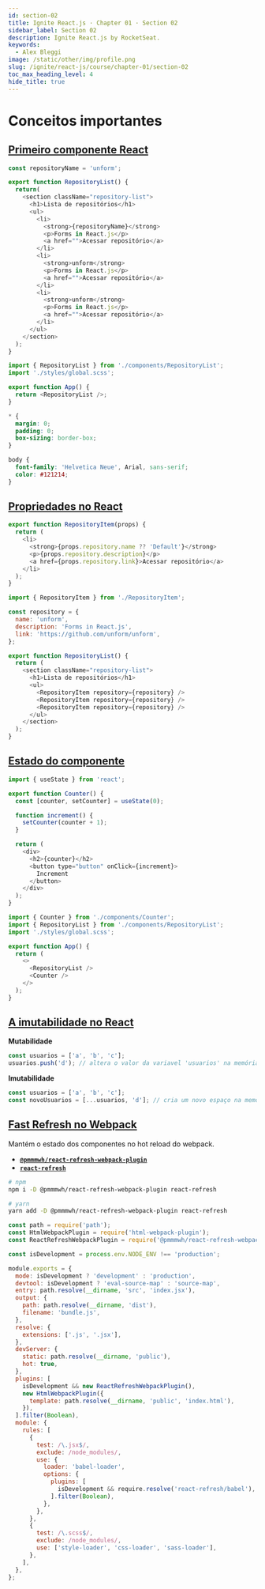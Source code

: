 ```yaml
---
id: section-02
title: Ignite React.js · Chapter 01 · Section 02
sidebar_label: Section 02
description: Ignite React.js by RocketSeat.
keywords:
  - Alex Bleggi
image: /static/other/img/profile.png
slug: /ignite/react-js/course/chapter-01/section-02
toc_max_heading_level: 4
hide_title: true
---
```



# Conceitos importantes

## [Primeiro componente React](https://app.rocketseat.com.br/node/chapter-i-1/group/conceitos-importantes/lesson/primeiro-componente-react)

```javascript {1-26} title="src/components/RepositoryList.jsx"
const repositoryName = 'unform';

export function RepositoryList() {
  return(
    <section className="repository-list">
      <h1>Lista de repositórios</h1>
      <ul>
        <li>
          <strong>{repositoryName}</strong>
          <p>Forms in React.js</p>
          <a href="">Acessar repositório</a>
        </li>
        <li>
          <strong>unform</strong>
          <p>Forms in React.js</p>
          <a href="">Acessar repositório</a>
        </li>
        <li>
          <strong>unform</strong>
          <p>Forms in React.js</p>
          <a href="">Acessar repositório</a>
        </li>
      </ul>
    </section>
  );
}
```

```javascript {1,5} title="src/App.jsx"
import { RepositoryList } from './components/RepositoryList';
import './styles/global.scss';

export function App() {
  return <RepositoryList />;
}
```

```scss {8,9} title="src/styles/global.scss"
* {
  margin: 0;
  padding: 0;
  box-sizing: border-box;
}

body {
  font-family: 'Helvetica Neue', Arial, sans-serif;
  color: #121214;
}
```

## [Propriedades no React](https://app.rocketseat.com.br/node/chapter-i-1/group/conceitos-importantes/lesson/propriedades-no-react)

```javascript {1-9} title="src/components/RepositoryItem.jsx"
export function RepositoryItem(props) {
  return (
    <li>
      <strong>{props.repository.name ?? 'Default'}</strong>
      <p>{props.repository.description}</p>
      <a href={props.repository.link}>Acessar repositório</a>
    </li>
  );
}
```

```javascript {1,3-7,14,15,16} title="src/components/RepositoryList.jsx"
import { RepositoryItem } from './RepositoryItem';

const repository = {
  name: 'unform',
  description: 'Forms in React.js',
  link: 'https://github.com/unform/unform',
};

export function RepositoryList() {
  return (
    <section className="repository-list">
      <h1>Lista de repositórios</h1>
      <ul>
        <RepositoryItem repository={repository} />
        <RepositoryItem repository={repository} />
        <RepositoryItem repository={repository} />
      </ul>
    </section>
  );
}
```

## [Estado do componente](https://app.rocketseat.com.br/node/chapter-i-1/group/conceitos-importantes/lesson/estado-do-componente)

```javascript {1-18} title="src/components/Counter.jsx"
import { useState } from 'react';

export function Counter() {
  const [counter, setCounter] = useState(0);

  function increment() {
    setCounter(counter + 1);
  }

  return (
    <div>
      <h2>{counter}</h2>
      <button type="button" onClick={increment}>
        Increment
      </button>
    </div>
  );
}
```

```javascript {1,7-10} title="src/App.jsx"
import { Counter } from './components/Counter';
import { RepositoryList } from './components/RepositoryList';
import './styles/global.scss';

export function App() {
  return (
    <>
      <RepositoryList />
      <Counter />
    </>
  );
}
```

## [A imutabilidade no React](https://app.rocketseat.com.br/node/chapter-i-1/group/conceitos-importantes/lesson/a-imutabilidade-no-react)

**Mutabilidade**

```javascript
const usuarios = ['a', 'b', 'c'];
usuarios.push('d'); // altera o valor da variavel 'usuarios' na memória
```
**Imutabilidade**

```javascript
const usuarios = ['a', 'b', 'c'];
const novoUsuarios = [...usuarios, 'd']; // cria um novo espaço na memória contendo a nova informação
```

## [Fast Refresh no Webpack](https://app.rocketseat.com.br/node/chapter-i-1/group/conceitos-importantes/lesson/fast-refresh-no-webpack)

Mantém o estado dos componentes no hot reload do webpack.

- **[`@pmmmwh/react-refresh-webpack-plugin`](https://www.npmjs.com/package/@pmmmwh/react-refresh-webpack-plugin)**
- **[`react-refresh`](https://www.npmjs.com/package/react-refresh)**

```bash
# npm
npm i -D @pmmmwh/react-refresh-webpack-plugin react-refresh

# yarn
yarn add -D @pmmmwh/react-refresh-webpack-plugin react-refresh
```

```javascript {3,20,23,27,33-40} title="webpack.config.js"
const path = require('path');
const HtmlWebpackPlugin = require('html-webpack-plugin');
const ReactRefreshWebpackPlugin = require('@pmmmwh/react-refresh-webpack-plugin');

const isDevelopment = process.env.NODE_ENV !== 'production';

module.exports = {
  mode: isDevelopment ? 'development' : 'production',
  devtool: isDevelopment ? 'eval-source-map' : 'source-map',
  entry: path.resolve(__dirname, 'src', 'index.jsx'),
  output: {
    path: path.resolve(__dirname, 'dist'),
    filename: 'bundle.js',
  },
  resolve: {
    extensions: ['.js', '.jsx'],
  },
  devServer: {
    static: path.resolve(__dirname, 'public'),
    hot: true,
  },
  plugins: [
    isDevelopment && new ReactRefreshWebpackPlugin(),
    new HtmlWebpackPlugin({
      template: path.resolve(__dirname, 'public', 'index.html'),
    }),
  ].filter(Boolean),
  module: {
    rules: [
      {
        test: /\.jsx$/,
        exclude: /node_modules/,
        use: {
          loader: 'babel-loader',
          options: {
            plugins: [
              isDevelopment && require.resolve('react-refresh/babel'),
            ].filter(Boolean),
          },
        },
      },
      {
        test: /\.scss$/,
        exclude: /node_modules/,
        use: ['style-loader', 'css-loader', 'sass-loader'],
      },
    ],
  },
};
```
